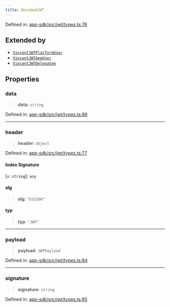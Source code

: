 ```yaml
---
title: DecodedJWT
---
```


Defined in: [app-sdk/src/jwt/types.ts:76](https://github.com/LIT-Protocol/Vincent/blob/1c902a7c278246adaf4479901c6e2d38e00321e5/packages/libs/app-sdk/src/jwt/types.ts#L76)

## Extended by

- [`VincentJWTPlatformUser`](./VincentJWTPlatformUser)
- [`VincentJWTAppUser`](./VincentJWTAppUser)
- [`VincentJWTDelegatee`](./VincentJWTDelegatee)

## Properties

### data

> **data**: `string`

Defined in: [app-sdk/src/jwt/types.ts:86](https://github.com/LIT-Protocol/Vincent/blob/1c902a7c278246adaf4479901c6e2d38e00321e5/packages/libs/app-sdk/src/jwt/types.ts#L86)

***

### header

> **header**: `object`

Defined in: [app-sdk/src/jwt/types.ts:77](https://github.com/LIT-Protocol/Vincent/blob/1c902a7c278246adaf4479901c6e2d38e00321e5/packages/libs/app-sdk/src/jwt/types.ts#L77)

#### Index Signature

\[`x`: `string`\]: `any`

#### alg

> **alg**: `"ES256K"`

#### typ

> **typ**: `"JWT"`

***

### payload

> **payload**: `JWTPayload`

Defined in: [app-sdk/src/jwt/types.ts:84](https://github.com/LIT-Protocol/Vincent/blob/1c902a7c278246adaf4479901c6e2d38e00321e5/packages/libs/app-sdk/src/jwt/types.ts#L84)

***

### signature

> **signature**: `string`

Defined in: [app-sdk/src/jwt/types.ts:85](https://github.com/LIT-Protocol/Vincent/blob/1c902a7c278246adaf4479901c6e2d38e00321e5/packages/libs/app-sdk/src/jwt/types.ts#L85)
